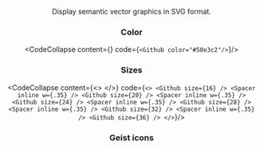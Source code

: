 
<Meta title="design/Icons" />

 
<Header text={'Icons'} imgSrc={'src/assets/HeaderDesign.png'}/>
<Spacer h={1} />

Display semantic vector graphics in SVG format.

### Color

<CodeCollapse content={<Github color="#50e3c2" />} code={`<Github color="#50e3c2"/>`}/>


### Sizes

  <CodeCollapse content={<>
  <Github size={16} /> <Spacer inline w={.35} />
  <Github size={20} /> <Spacer inline w={.35} />
  <Github size={24} /> <Spacer inline w={.35} />
  <Github size={28} /> <Spacer inline w={.35} />
  <Github size={32} /> <Spacer inline w={.35} />
  <Github size={36} />
</>} code={`<>
  <Github size={16} /> <Spacer inline w={.35} />
  <Github size={20} /> <Spacer inline w={.35} />
  <Github size={24} /> <Spacer inline w={.35} />
  <Github size={28} /> <Spacer inline w={.35} />
  <Github size={32} /> <Spacer inline w={.35} />
  <Github size={36} />
</>`}/>



### Geist icons

<Icons/>



